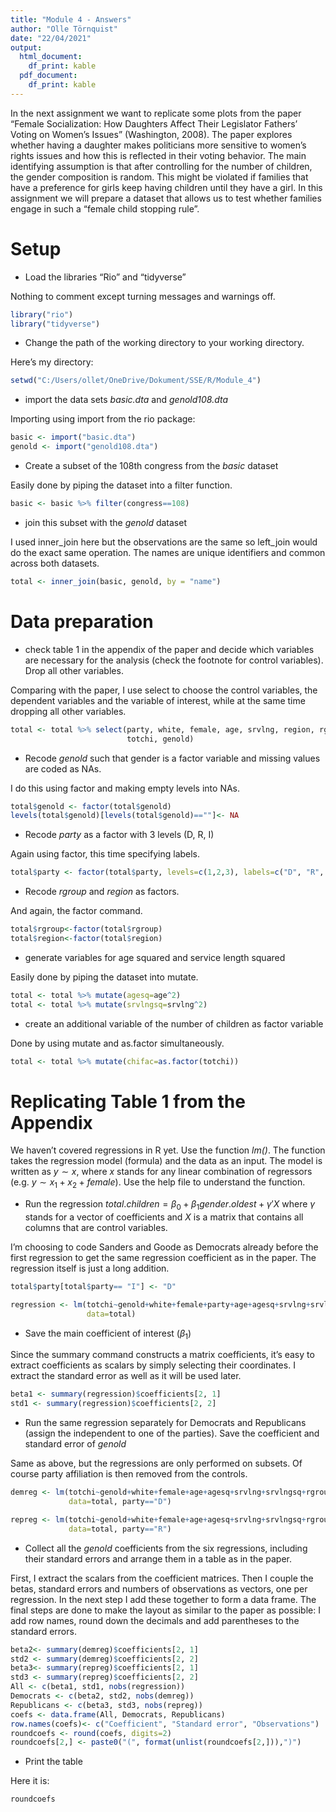 ```yaml
---
title: "Module 4 - Answers"
author: "Olle Törnquist"
date: "22/04/2021"
output:
  html_document:
    df_print: kable
  pdf_document:
    df_print: kable
---
```


In the next assignment we want to replicate some plots from the paper "Female Socialization: How Daughters Affect Their Legislator Fathers' Voting on Women's Issues" (Washington, 2008). The paper explores whether having a daughter makes politicians more sensitive to women's rights issues and how this is reflected in their voting behavior. The main identifying assumption is that after controlling for the number of children, the gender composition is random. This might be violated if families that have a preference for girls keep having children until they have a girl. In this assignment we will prepare a dataset that allows us to test whether families engage in such a "female child stopping rule".


# Setup

* Load the libraries "Rio" and "tidyverse"

Nothing to comment except turning messages and warnings off.

```r
library("rio")
library("tidyverse")
```

* Change the path of the working directory to your working directory.

Here's my directory:

```r
setwd("C:/Users/ollet/OneDrive/Dokument/SSE/R/Module_4")
```

* import the data sets *basic.dta* and *genold108.dta*

Importing using import from the rio package:
```r
basic <- import("basic.dta")
genold <- import("genold108.dta")
```

* Create a subset of the 108th congress from the *basic* dataset

Easily done by piping the dataset into a filter function.

```r
basic <- basic %>% filter(congress==108)
```

* join this subset with the *genold* dataset

I used inner_join here but the observations are the same so left_join would do the exact same operation. The names are unique identifiers and common across both datasets.
```r
total <- inner_join(basic, genold, by = "name")
```

# Data preparation

* check table 1 in the appendix of the paper and decide which variables are necessary for the analysis (check the footnote for control variables). Drop all other variables.

Comparing with the paper, I use select to choose the control variables, the dependent variables and the variable of interest, while at the same time dropping all other variables.
```r
total <- total %>% select(party, white, female, age, srvlng, region, rgroup, ngirls, 
                          totchi, genold)
```

* Recode *genold* such that gender is a factor variable and missing values are coded as NAs.

I do this using factor and making empty levels into NAs.

```r
total$genold <- factor(total$genold) 
levels(total$genold)[levels(total$genold)==""]<- NA
```


* Recode *party* as a factor with 3 levels (D, R, I)

Again using factor, this time specifying labels.

```r
total$party <- factor(total$party, levels=c(1,2,3), labels=c("D", "R", "I"))
```


* Recode *rgroup* and *region* as factors.

And again, the factor command.

```r
total$rgroup<-factor(total$rgroup)
total$region<-factor(total$region)
```


* generate variables for age squared and service length squared

Easily done by piping the dataset into mutate.

```r
total <- total %>% mutate(agesq=age^2)
total <- total %>% mutate(srvlngsq=srvlng^2)
```


* create an additional variable of the number of children as factor variable

Done by using mutate and as.factor simultaneously.

```r
total <- total %>% mutate(chifac=as.factor(totchi))
```


# Replicating Table 1 from the Appendix

We haven't covered regressions in R yet. Use the function *lm()*. The function takes the regression model (formula) and the data as an input. The model is written as $y \sim x$, where $x$ stands for any linear combination of regressors (e.g. $y \sim x_1 + x_2 + female$). Use the help file to understand the function.

* Run the regression $total.children = \beta_0 + \beta_1 gender.oldest + \gamma'X$ where $\gamma$ stands for a vector of coefficients and $X$ is a matrix that contains all columns that are control variables.\footnote{This is just a short notation instead of writing the full model with all control variables $totchi = \beta_0 + \beta_1 genold + \gamma_1 age + \gamma_2 age^2 + \gamma_3 Democrat + ... + \epsilon$ which quickly gets out of hand for large models.}

I'm choosing to code Sanders and Goode as Democrats already before the first regression to get the same regression coefficient as in the paper. The regression itself is just a long addition.

```r
total$party[total$party== "I"] <- "D"

regression <- lm(totchi~genold+white+female+party+age+agesq+srvlng+srvlngsq+rgroup+region, 
                 data=total)
```


* Save the main coefficient of interest ($\beta_1$)

Since the summary command constructs a matrix coefficients, it's easy to extract coefficients as scalars by simply selecting their coordinates. I extract the standard error as well as it will be used later.

```r
beta1 <- summary(regression)$coefficients[2, 1]
std1 <- summary(regression)$coefficients[2, 2]
```


* Run the same regression separately for Democrats and Republicans (assign the independent to one of the parties). Save the coefficient and standard error of *genold*

Same as above, but the regressions are only performed on subsets. Of course party affiliation is then removed from the controls.

```r
demreg <- lm(totchi~genold+white+female+age+agesq+srvlng+srvlngsq+rgroup+region, 
             data=total, party=="D")

repreg <- lm(totchi~genold+white+female+age+agesq+srvlng+srvlngsq+rgroup+region, 
             data=total, party=="R")
```


* Collect all the *genold* coefficients from the six regressions, including their standard errors and arrange them in a table as in the paper.

First, I extract the scalars from the coefficient matrices. Then I couple the betas, standard errors and numbers of observations as vectors, one per regression. In the next step I add these together to form a data frame. The final steps are done to make the layout as similar to the paper as possible: I add row names, round down the decimals and add parentheses to the standard errors. 

```r
beta2<- summary(demreg)$coefficients[2, 1]
std2 <- summary(demreg)$coefficients[2, 2]
beta3<- summary(repreg)$coefficients[2, 1]
std3 <- summary(repreg)$coefficients[2, 2]
All <- c(beta1, std1, nobs(regression))
Democrats <- c(beta2, std2, nobs(demreg))
Republicans <- c(beta3, std3, nobs(repreg))
coefs <- data.frame(All, Democrats, Republicans)
row.names(coefs)<- c("Coefficient", "Standard error", "Observations")
roundcoefs <- round(coefs, digits=2)
roundcoefs[2,] <- paste0("(", format(unlist(roundcoefs[2,])),")")
```


* Print the table

Here it is:
```r
roundcoefs
```


